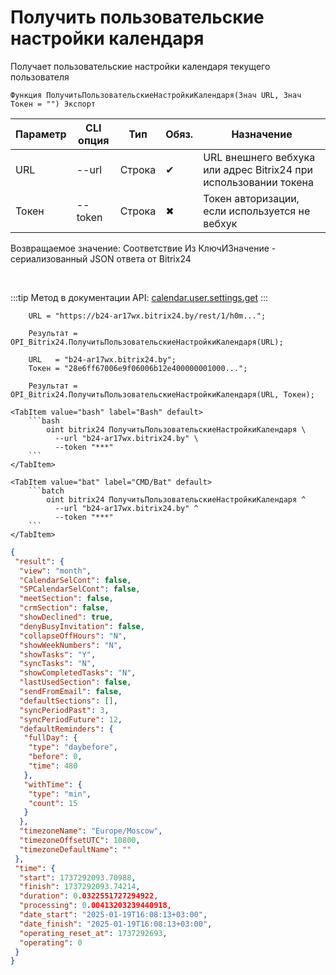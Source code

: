 ﻿---
sidebar_position: 6
---


# Получить пользовательские настройки календаря
 Получает пользовательские настройки календаря текущего пользователя



`Функция ПолучитьПользовательскиеНастройкиКалендаря(Знач URL, Знач Токен = "") Экспорт`

  | Параметр | CLI опция | Тип | Обяз. | Назначение |
  |-|-|-|-|-|
  | URL | --url | Строка | &#x2714; | URL внешнего вебхука или адрес Bitrix24 при использовании токена |
  | Токен | --token | Строка | &#x2716; | Токен авторизации, если используется не вебхук |

  
  Возвращаемое значение:   Соответствие Из КлючИЗначение - сериализованный JSON ответа от Bitrix24

<br/>

:::tip
Метод в документации API: [calendar.user.settings.get](https://apidocs.bitrix24.ru/api-reference/calendar/calendar-user-settings-get.html)
:::
<br/>



```bsl title="Пример использования для 1С:Предприятие/OneScript"
    URL = "https://b24-ar17wx.bitrix24.by/rest/1/h0m...";

    Результат = OPI_Bitrix24.ПолучитьПользовательскиеНастройкиКалендаря(URL);

    URL   = "b24-ar17wx.bitrix24.by";
    Токен = "28e6ff67006e9f06006b12e400000001000...";

    Результат = OPI_Bitrix24.ПолучитьПользовательскиеНастройкиКалендаря(URL, Токен);
```
    

 <Tabs>
  
    <TabItem value="bash" label="Bash" default>
        ```bash
            oint bitrix24 ПолучитьПользовательскиеНастройкиКалендаря \
              --url "b24-ar17wx.bitrix24.by" \
              --token "***"
        ```
    </TabItem>
  
    <TabItem value="bat" label="CMD/Bat" default>
        ```batch
            oint bitrix24 ПолучитьПользовательскиеНастройкиКалендаря ^
              --url "b24-ar17wx.bitrix24.by" ^
              --token "***"
        ```
    </TabItem>
</Tabs>


```json title="Результат"
{
 "result": {
  "view": "month",
  "CalendarSelCont": false,
  "SPCalendarSelCont": false,
  "meetSection": false,
  "crmSection": false,
  "showDeclined": true,
  "denyBusyInvitation": false,
  "collapseOffHours": "N",
  "showWeekNumbers": "N",
  "showTasks": "Y",
  "syncTasks": "N",
  "showCompletedTasks": "N",
  "lastUsedSection": false,
  "sendFromEmail": false,
  "defaultSections": [],
  "syncPeriodPast": 3,
  "syncPeriodFuture": 12,
  "defaultReminders": {
   "fullDay": {
    "type": "daybefore",
    "before": 0,
    "time": 480
   },
   "withTime": {
    "type": "min",
    "count": 15
   }
  },
  "timezoneName": "Europe/Moscow",
  "timezoneOffsetUTC": 10800,
  "timezoneDefaultName": ""
 },
 "time": {
  "start": 1737292093.70988,
  "finish": 1737292093.74214,
  "duration": 0.0322551727294922,
  "processing": 0.00413203239440918,
  "date_start": "2025-01-19T16:08:13+03:00",
  "date_finish": "2025-01-19T16:08:13+03:00",
  "operating_reset_at": 1737292693,
  "operating": 0
 }
}
```
